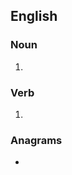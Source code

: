 ==English==

===Noun===
{{head|en|noun form}}

# {{plural of|rapture|lang=en}}

===Verb===
{{head|en|verb form}}

# {{en-third-person singular of|rapture}}

===Anagrams===
* {{anagrams|en|a=aeprrstu|partures|pasturer}}